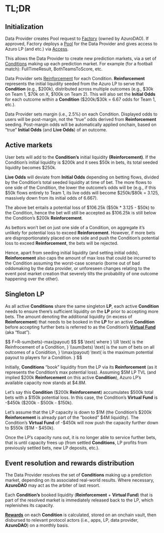 
# TL;DR

## Initialization

Data Provider creates Pool request to [Factory](https://gem.azuro.org/contracts/factory) (owned by AzuroDAO). If approved, Factory deploys a [Pool](https://gem.azuro.org/concepts/how-azuro-works/components/pools) for the Data Provider and gives access to Azuro LP (and etc.) via [Access](https://gem.azuro.org/contracts/access).

This allows the Data Provider to create new prediction markets, via a set of [Conditions](https://gem.azuro.org/concepts/how-azuro-works/components/conditions) making up each prediction market. For example (for a football match): FullTimeResult, BothTeamsToScore, etc.

Data Provider sets [Reinforcement](https://gem.azuro.org/concepts/how-azuro-works/components/reinforcement) for each Condition. **Reinforcement** represents the initial liquidity seeded from the Azuro LP to serve that **Condition** (e.g., \$200k), distributed across multiple outcomes (e.g., \$30k on Team 1, \$70k on X, \$100k on Team 2). This will also set the **Initial Odds** for each outcome within a **Condition** (\$200k/\$30k = 6.67 odds for Team 1, etc.).

Data Provider sets margin (i.e., 2.5%) on each Condition. Displayed odds to users will be post-margin, not the “true” odds derived from **Reinforcement** seeding. Post-margin odds will be automatically applied onchain, based on “true” **Initial Odds** (and **Live Odds**) of an outcome.

## Active markets

User bets will add to the **Condition’s** initial liquidity **(Reinforcement)**. If the Condition’s initial liquidity is \$200k and it sees \$50k in bets, its total seeded liquidity becomes \$250k.

**Live Odds** will deviate from **Initial Odds** depending on betting flows, divided by the Condition’s total seeded liquidity at time of bet. The more flows to one side of the Condition, the lower the outcome’s odds will be (e.g., if this \$50k flows entirely to Team 1, its live odds will become \$250k/\$80k = 3.125, massively down from its initial odds of 6.667).

The above bet entails a potential loss of \$106.25k (\$50k \* 3.125 - \$50k) to the Condition, hence the bet will still be accepted as \$106.25k is still below the Condition’s \$200k **Reinforcement**.

As bettors won’t bet on just one side of a Condition, on aggregate it’s unlikely for potential loss to exceed **Reinforcement**. However, if more bets are disproportionately placed on one side and push the Condition’s potential loss to exceed **Reinforcement**, the bets will be rejected.

Hence, apart from seeding initial liquidity (and setting initial odds), **Reinforcement** also caps the amount of max loss that could be incurred to the Condition assuming the worst-case scenario (borne out of bad oddsmaking by the data provider, or unforeseen changes relating to the event post market creation that severely tilts the probability of one outcome happening over the other).

## Singleton LP

As all active **Conditions** share the same singleton **LP**, each active **Condition** needs to ensure there’s sufficient liquidity on the **LP** prior to accepting more bets. The amount denoting the additional liquidity (in excess of **Reinforcement**) that needs to be booked in the **LP** for an active **Condition** before accepting further bets is referred to as the Condition’s [**Virtual Fund**](https://gem.azuro.org/concepts/how-azuro-works/components/virtual-funds) (aka “float”).

<Formula>
$$
F=R-sum(bets)-max(payout)
$$
</Formula>
<Formula className="text-md">
$$
\text{ where }
\\R \text{ is the Reinfrocement of a Condition, }
\\sum(bets) \text{ is the sum of bets on all outcomes of a Conidition, }
\\max(payout) \text{ is the maximum potential payout to players for a Condition. }
$$
</Formula>

Initially, **Conditions** “book” liquidity from the LP via its **Reinforcement** (as it represents the Condition’s max potential loss). Assuming \$5M LP TVL (and implied \$200k **Reinforcement** on this active **Condition**), Azuro LP’s available capacity now stands at \$4.8M.

Let’s say this **Condition** (\$200k **Reinforcement**) accumulates \$500k total bets with a \$150k potential loss. In this case, the Condition’s **Virtual Fund** is -\$450k (\$200k - \$500k - \$150k).

Let’s assume that the LP capacity is down to \$1M (the Condition’s \$200k **Reinforcement** is already part of the “booked” \$4M liquidity). The Condition’s **Virtual Fund** of -\$450k will now push the capacity further down to \$550k (\$1M - \$450k).

Once the LP’s capacity runs out, it is no longer able to service further bets, that is until capacity frees up (from settled **Conditions**, LP profits from previously settled bets, new LP deposits, etc.).

## Event resolution and rewards distribution

The Data Provider resolves the set of **Conditions** making up a prediction market, depending on its associated real-world results. Where necessary, **AzuroDAO** may act as the arbiter of last resort.

Each **Condition’s** booked liquidity (**Reinforcement** + **Virtual Fund**) that is part of the resolved market is immediately released back to the LP, which replenishes its capacity.

[**Rewards**](https://gem.azuro.org/concepts/how-azuro-wors/rewards) on each **Condition** is calculated, stored on an onchain vault, then disbursed to relevant protocol actors (i.e., apps, LP, data provider, **AzuroDAO**) on a monthly basis.
